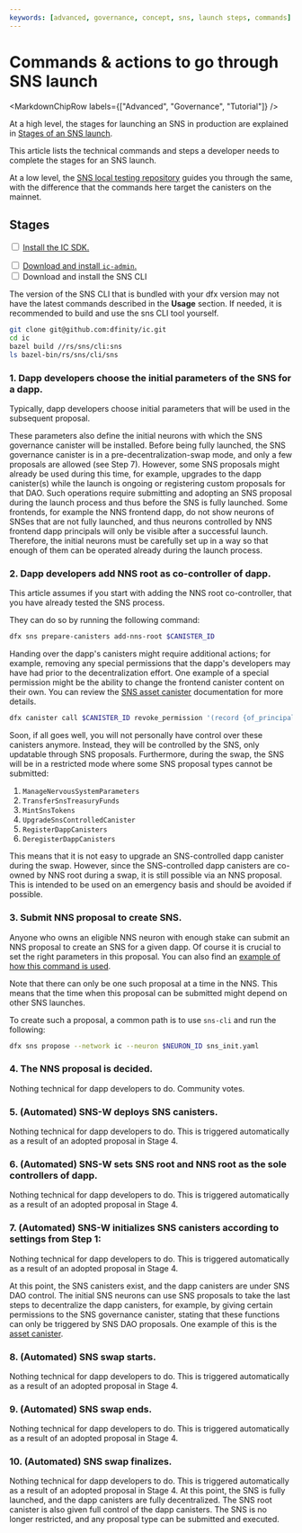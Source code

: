 ```yaml
---
keywords: [advanced, governance, concept, sns, launch steps, commands]
---
```



# Commands & actions to go through SNS launch

<MarkdownChipRow labels={["Advanced", "Governance", "Tutorial"]} />

At a high level, the stages for launching an SNS in production are explained in [Stages of an SNS launch](../launching/launch-summary-1proposal.mdx).

This article lists the technical commands and steps a developer needs to complete the stages for an SNS launch.

At a low level, the [SNS local testing repository](../testing/testing-locally.mdx) guides you
through the same, with the difference that the commands here target the canisters on the mainnet.

## Stages

<Tabs>
<TabItem value="prereq" label="Prerequisites" default>

<input type="checkbox"/> <a href="/docs/current/building-apps/getting-started/install">Install the IC SDK.</a>
<div>
</div>
<input type="checkbox"/> <a href="/docs/current/building-apps/developer-tools/ic-admin">Download and install <code>ic-admin</code>.</a>
<div>
</div>
<input type="checkbox"/> Download and install the SNS CLI

The version of the SNS CLI that is bundled with your dfx version may not have the latest commands described in the **Usage** section. If needed, it is recommended to build and use the sns CLI tool yourself.

```bash
git clone git@github.com:dfinity/ic.git
cd ic
bazel build //rs/sns/cli:sns
ls bazel-bin/rs/sns/cli/sns
```

</TabItem>
</Tabs>

### 1. Dapp developers choose the initial parameters of the SNS for a dapp.

Typically, dapp developers choose initial parameters that will be used in the subsequent proposal.


These parameters also define the initial neurons with which the SNS governance canister will be installed. Before being fully launched, the SNS governance canister is in a pre-decentralization-swap mode, and only a few proposals are allowed (see Step 7). However, some SNS proposals might already be used during this time, for example, upgrades to the dapp canister(s) while the launch is ongoing or registering custom proposals for that DAO. Such operations require submitting and adopting an SNS proposal during the launch process and thus before the SNS is fully launched. Some frontends, for example the NNS frontend dapp, do not show neurons of SNSes that are not fully launched, and thus neurons controlled by NNS frontend dapp principals will only be visible after a successful launch. Therefore, the initial neurons must be carefully set up in a way so that enough of them can be operated already during the launch process.

### 2. Dapp developers add NNS root as co-controller of dapp.

This article assumes if you start with adding the NNS root co-controller, that you have already tested the SNS process.

They can do so by running the following command:

```bash
dfx sns prepare-canisters add-nns-root $CANISTER_ID
```

Handing over the dapp's canisters might require additional actions; for example, removing any special permissions that the dapp's developers may have had prior to the decentralization effort.
One example of a special permission might be the ability to change the frontend canister content on their own. You can review the [SNS asset canister](/docs/current/building-apps/governing-dapps/managing/sns-asset-canister) documentation for more details.

```bash
dfx canister call $CANISTER_ID revoke_permission '(record {of_principal = principal "<developer principal"; permission = variant { Commit;};})'
```

Soon, if all goes well, you will not personally have control over these canisters anymore. Instead, they will be controlled by the SNS, only updatable through SNS proposals. Furthermore, during the swap, the SNS will be in a restricted mode where some SNS proposal types cannot be submitted:

1. `ManageNervousSystemParameters`
2. `TransferSnsTreasuryFunds`
3. `MintSnsTokens`
4. `UpgradeSnsControlledCanister`
5. `RegisterDappCanisters`
6. `DeregisterDappCanisters`

This means that it is not easy to upgrade an SNS-controlled dapp canister during the swap. However, since the SNS-controlled dapp canisters are co-owned by NNS root during a swap, it is still possible via an NNS proposal. This is intended to be used on an emergency basis and should be avoided if possible.

### 3. Submit NNS proposal to create SNS.

Anyone who owns an eligible NNS neuron with enough stake can submit an NNS proposal to create an SNS for a given dapp.
Of course it is crucial to set the right parameters in this proposal.
You can also find an [example of how this command is used](https://github.com/dfinity/sns-testing/blob/main/propose_sns.sh).

Note that there can only be one such proposal at a time in the NNS. This means that the time when this proposal can be submitted might depend on other SNS launches.

To create such a proposal, a common path is to use `sns-cli` and run the following:

```bash
dfx sns propose --network ic --neuron $NEURON_ID sns_init.yaml
```


### 4. The NNS proposal is decided.

Nothing technical for dapp developers to do. Community votes.

### 5. (Automated) SNS-W deploys SNS canisters.

Nothing technical for dapp developers to do. This is triggered automatically as a result
of an adopted proposal in Stage 4.

### 6. (Automated) SNS-W sets SNS root and NNS root as the sole controllers of dapp.

Nothing technical for dapp developers to do. This is triggered automatically as a result
of an adopted proposal in Stage 4.

### 7. (Automated) SNS-W initializes SNS canisters according to settings from Step 1:

Nothing technical for dapp developers to do. This is triggered automatically as a result
of an adopted proposal in Stage 4.

At this point, the SNS canisters exist, and the dapp canisters are under SNS DAO control. The initial SNS neurons can use SNS proposals to take the last steps to decentralize the dapp canisters, for example, by giving certain permissions to the SNS governance canister, stating that these functions can only be triggered by SNS DAO proposals. One example of this is the [asset canister](../managing/sns-asset-canister.mdx).

### 8. (Automated) SNS swap starts.

Nothing technical for dapp developers to do. This is triggered automatically as a result
of an adopted proposal in Stage 4.

### 9. (Automated) SNS swap ends.

Nothing technical for dapp developers to do. This is triggered automatically as a result
of an adopted proposal in Stage 4.

### 10. (Automated) SNS swap finalizes.

Nothing technical for dapp developers to do. This is triggered automatically as a result
of an adopted proposal in Stage 4. At this point, the SNS is fully launched, and the dapp canisters are fully decentralized. The SNS root canister is also given full control of the dapp canisters. The SNS is no longer restricted, and any proposal type can be submitted and executed.